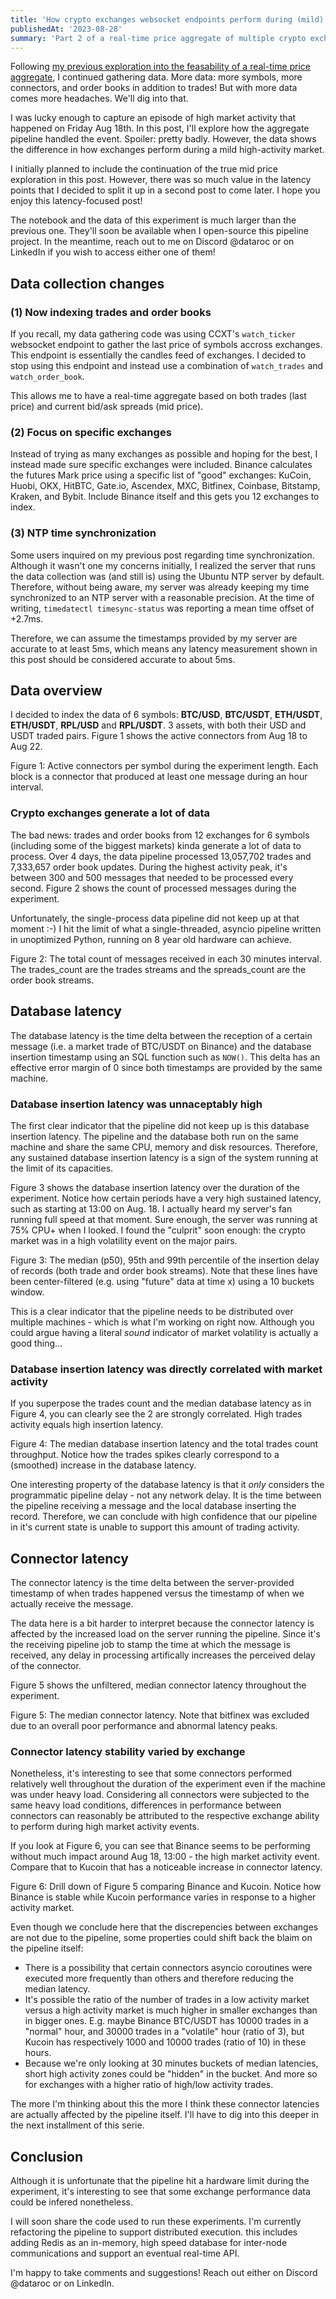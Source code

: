 ```yaml
---
title: 'How crypto exchanges websocket endpoints perform during (mild) high activity periods'
publishedAt: '2023-08-28'
summary: 'Part 2 of a real-time price aggregate of multiple crypto exchanges. In this entry, we indexed BTC and ETH over 4 days including a high market activity period.'
---
```


Following [my previous exploration into the feasability of a real-time price
aggregate](/blog/realtime-aggregate-experiment), I continued gathering data. More data:
more symbols, more connectors, and order books in addition to trades! But with more data
comes more headaches. We'll dig into that.

I was lucky enough to capture an episode of high market activity that happened on Friday
Aug 18th. In this post, I'll explore how the aggregate pipeline handled the event.
Spoiler: pretty badly. However, the data shows the difference in how exchanges perform
during a mild high-activity market.

I initially planned to include the continuation of the true mid price exploration in
this post. However, there was so much value in the latency points that I decided to
split it up in a second post to come later. I hope you enjoy this latency-focused post!

The notebook and the data of this experiment is much larger than the previous one.
They'll soon be available when I open-source this pipeline project. In the meantime,
reach out to me on Discord @dataroc or on LinkedIn if you wish to access either one of
them!

<SubscribeCTA />

## Data collection changes

### (1) Now indexing trades and order books

If you recall, my data gathering code was using CCXT's `watch_ticker` websocket endpoint
to gather the last price of symbols accross exchanges. This endpoint is essentially the
candles feed of exchanges. I decided to stop using this endpoint and instead use a
combination of `watch_trades` and `watch_order_book`.

This allows me to have a real-time aggregate based on both trades (last price) and
current bid/ask spreads (mid price).

### (2) Focus on specific exchanges

Instead of trying as many exchanges as possible and hoping for the best, I instead made
sure specific exchanges were included. Binance calculates the futures Mark price using a
specific list of "good" exchanges: KuCoin, Huobi, OKX, HitBTC, Gate.io, Ascendex, MXC,
Bitfinex, Coinbase, Bitstamp, Kraken, and Bybit. Include Binance itself and this gets
you 12 exchanges to index.

### (3) NTP time synchronization

Some users inquired on my previous post regarding time synchronization. Although it
wasn't one my concerns initially, I realized the server that runs the data collection
was (and still is) using the Ubuntu NTP server by default. Therefore, without being
aware, my server was already keeping my time synchronized to an NTP server with a
reasonable precision. At the time of writing, `timedatectl timesync-status` was
reporting a mean time offset of +2.7ms.

Therefore, we can assume the timestamps provided by my server are accurate to at least 5ms,
which means any latency measurement shown in this post should be considered accurate to
about 5ms.

## Data overview

I decided to index the data of 6 symbols: **BTC/USD**, **BTC/USDT**, **ETH/USDT**,
**ETH/USDT**, **RPL/USD** and **RPL/USDT**. 3 assets, with both their USD and USDT
traded pairs. Figure 1 shows the active connectors from Aug 18 to Aug 22.

<StaticPlotlyChart filepath="rae-part2/active_connectors.json">
  Figure 1: Active connectors per symbol during the experiment length. Each
  block is a connector that produced at least one message during an hour
  interval.
</StaticPlotlyChart>

### Crypto exchanges generate a lot of data

The bad news: trades and order books from 12 exchanges for 6 symbols (including some of
the biggest markets) kinda generate a lot of data to process. Over 4 days, the data
pipeline processed 13,057,702 trades and 7,333,657 order book updates. During the
highest activity peak, it's between 300 and 500 messages that needed to be processed
every second. Figure 2 shows the count of processed messages during the experiment.

Unfortunately, the single-process data pipeline did not keep up at that moment :-) I hit
the limit of what a single-threaded, asyncio pipeline written in unoptimized Python,
running on 8 year old hardware can achieve.

<StaticPlotlyChart filepath="rae-part2/input_data_messages.json">
  Figure 2: The total count of messages received in each 30 minutes interval.
  The trades_count are the trades streams and the spreads_count are the order
  book streams.
</StaticPlotlyChart>

## Database latency

The database latency is the time delta between the reception of a certain message (i.e.
a market trade of BTC/USDT on Binance) and the database insertion timestamp using an SQL
function such as `NOW()`. This delta has an effective error margin of 0 since both
timestamps are provided by the same machine.

### Database insertion latency was unnaceptably high

The first clear indicator that the pipeline did not keep up is this database insertion
latency. The pipeline and the database both run on the same machine and share the same
CPU, memory and disk resources. Therefore, any sustained database insertion latency is a
sign of the system running at the limit of its capacities.

Figure 3 shows the database insertion latency over the duration of the experiment.
Notice how certain periods have a very high sustained latency, such as starting at 13:00
on Aug. 18. I actually heard my server's fan running full speed at that moment. Sure
enough, the server was running at 75% CPU+ when I looked. I found the "culprit" soon
enough: the crypto market was in a high volatility event on the major pairs.

<StaticPlotlyChart filepath="rae-part2/database_latency.json">
  Figure 3: The median (p50), 95th and 99th percentile of the insertion delay of
  records (both trade and order book streams). Note that these lines have been
  center-filtered (e.g. using "future" data at time x) using a 10 buckets
  window.
</StaticPlotlyChart>

This is a clear indicator that the pipeline needs to be distributed over multiple
machines - which is what I'm working on right now. Although you could argue having a
literal _sound_ indicator of market volatility is actually a good thing...

### Database insertion latency was directly correlated with market activity

If you superpose the trades count and the median database latency as in Figure 4, you
can clearly see the 2 are strongly correlated. High trades activity equals high
insertion latency.

<StaticPlotlyChart filepath="rae-part2/database_latency_vs_trades.json">
  Figure 4: The median database insertion latency and the total trades count
  throughput. Notice how the trades spikes clearly correspond to a (smoothed)
  increase in the database latency.
</StaticPlotlyChart>

One interesting property of the database latency is that it _only_ considers the
programmatic pipeline delay - not any network delay. It is the time between the pipeline
receiving a message and the local database inserting the record. Therefore, we can
conclude with high confidence that our pipeline in it's current state is unable to
support this amount of trading activity.

## Connector latency

The connector latency is the time delta between the server-provided timestamp of when trades
happened versus the timestamp of when we actually receive the message.

The data here is a bit harder to interpret because the connector latency is affected by
the increased load on the server running the pipeline. Since it's the receiving pipeline
job to stamp the time at which the message is received, any delay in processing
artifically increases the perceived delay of the connector.

Figure 5 shows the unfiltered, median connector latency throughout the experiment.

<StaticPlotlyChart filepath="rae-part2/connector_latency_p50.json">
  Figure 5: The median connector latency. Note that bitfinex was excluded due to
  an overall poor performance and abnormal latency peaks.
</StaticPlotlyChart>

### Connector latency stability varied by exchange

Nonetheless, it's interesting to see that some connectors performed relatively well
throughout the duration of the experiment even if the machine was under heavy load.
Considering all connectors were subjected to the same heavy load conditions, differences
in performance between connectors can reasonably be attributed to the respective
exchange ability to perform during high market activity events.

If you look at Figure 6, you can see that Binance seems to be performing without much
impact around Aug 18, 13:00 - the high market activity event. Compare that to Kucoin
that has a noticeable increase in connector latency.

<StaticPlotlyChart filepath="rae-part2/connector_latency_p50_binance_kucoin.json">
  Figure 6: Drill down of Figure 5 comparing Binance and Kucoin. Notice how
  Binance is stable while Kucoin performance varies in response to a higher
  activity market.
</StaticPlotlyChart>

Even though we conclude here that the discrepencies between exchanges are not due to the
pipeline, some properties could shift back the blaim on the pipeline itself:

- There is a possibility that certain connectors asyncio coroutines were executed more
  frequently than others and therefore reducing the median latency.
- It's possible the ratio of the number of trades in a low activity market versus a high
  activity market is much higher in smaller exchanges than in bigger ones. E.g. maybe
  Binance BTC/USDT has 10000 trades in a "normal" hour, and 30000 trades in a "volatile"
  hour (ratio of 3), but Kucoin has respectively 1000 and 10000 trades (ratio of 10) in
  these hours.
- Because we're only looking at 30 minutes buckets of median latencies, short high
  activity zones could be "hidden" in the bucket. And more so for exchanges with a
  higher ratio of high/low activity trades.

The more I'm thinking about this the more I think these connector latencies are actually
affected by the pipeline itself. I'll have to dig into this deeper in the next
installment of this serie.

## Conclusion

Although it is unfortunate that the pipeline hit a hardware limit during the experiment,
it's interesting to see that some exchange performance data could be infered
nonetheless.

I will soon share the code used to run these experiments. I'm currently refactoring the
pipeline to support distributed execution. this includes adding Redis as an in-memory,
high speed database for inter-node communications and support an eventual real-time API.

I'm happy to take comments and suggestions! Reach out either on Discord @dataroc or on
LinkedIn.
